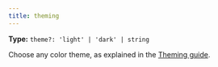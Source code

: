 ```yaml
---
title: theming
---
```

**Type:** `theme?: 'light' | 'dark' | string`

Choose any color theme, as explained in the [Theming guide](/overview/theming).